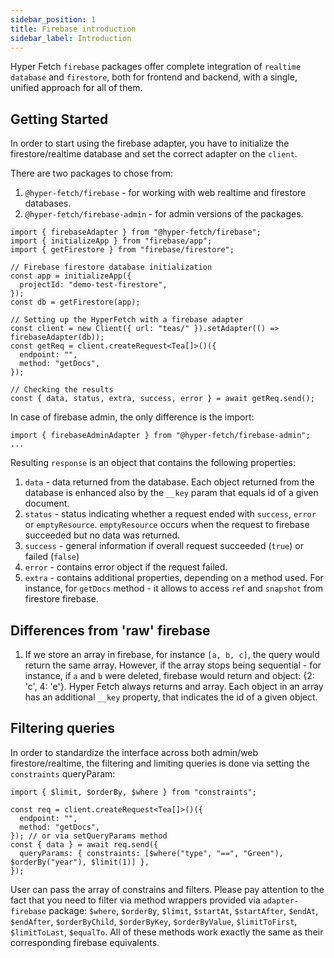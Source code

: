 ```yaml
---
sidebar_position: 1
title: Firebase introduction
sidebar_label: Introduction
---
```


Hyper Fetch `firebase` packages offer complete integration of `realtime database` and `firestore`, both for frontend and
backend, with a single, unified approach for all of them.

## Getting Started

In order to start using the firebase adapter, you have to initialize the firestore/realtime database and set the correct
adapter on the `client`.

There are two packages to chose from:

1. `@hyper-fetch/firebase` - for working with web realtime and firestore databases.
2. `@hyper-fetch/firebase-admin` - for admin versions of the packages.

```tsx
import { firebaseAdapter } from "@hyper-fetch/firebase";
import { initializeApp } from "firebase/app";
import { getFirestore } from "firebase/firestore";

// Firebase firestore database initialization
const app = initializeApp({
  projectId: "demo-test-firestore",
});
const db = getFirestore(app);

// Setting up the HyperFetch with a firebase adapter
const client = new Client({ url: "teas/" }).setAdapter(() => firebaseAdapter(db));
const getReq = client.createRequest<Tea[]>()({
  endpoint: "",
  method: "getDocs",
});

// Checking the results
const { data, status, extra, success, error } = await getReq.send();
```

In case of firebase admin, the only difference is the import:

```tsx
import { firebaseAdminAdapter } from "@hyper-fetch/firebase-admin";
...
```

Resulting `response` is an object that contains the following properties:

1. `data` - data returned from the database. Each object returned from the database is enhanced also by the `__key` param that equals id of a given document.
2. `status` - status indicating whether a request ended with `success`, `error` or `emptyResource`. `emptyResource`
   occurs when the request to firebase succeeded but no data was returned.
3. `success` - general information if overall request succeeded (`true`) or failed (`false`)
4. `error` - contains error object if the request failed.
5. `extra` - contains additional properties, depending on a method used. For instance, for `getDocs` method - it allows
   to access `ref` and `snapshot` from firestore firebase.

## Differences from 'raw' firebase

1. If we store an array in firebase, for instance `[a, b, c]`, the query would return the same array. However, if the
   array stops being sequential - for instance, if `a` and `b` were deleted, firebase would return and object: {2: 'c',
   4: 'e'}. Hyper Fetch always returns and array. Each object in an array has an additional `__key` property, that indicates the id of a given object.

## Filtering queries

In order to standardize the interface across both admin/web firestore/realtime, the filtering and limiting queries is
done via setting the `constraints` queryParam:

```tsx
import { $limit, $orderBy, $where } from "constraints";

const req = client.createRequest<Tea[]>()({
  endpoint: "",
  method: "getDocs",
}); // or via setQueryParams method
const { data } = await req.send({
  queryParams: { constraints: [$where("type", "==", "Green"), $orderBy("year"), $limit(1)] },
});
```

User can pass the array of constrains and filters. Please pay attention to the fact that you need to filter via method
wrappers provided via `adapter-firebase` package: `$where`, `$orderBy`, `$limit`, `$startAt`, `$startAfter`, `$endAt`,
`$endAfter`, `$orderByChild`, `$orderByKey`, `$orderByValue`, `$limitToFirst`, `$limitToLast`, `$equalTo`. All of these
methods work exactly the same as their corresponding firebase equivalents.
